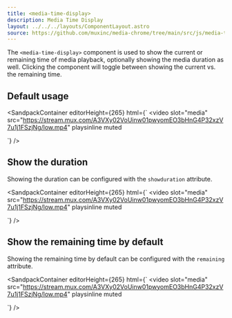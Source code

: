 ```yaml
---
title: <media-time-display>
description: Media Time Display
layout: ../../../layouts/ComponentLayout.astro
source: https://github.com/muxinc/media-chrome/tree/main/src/js/media-time-display.js
---
```



The `<media-time-display>` component is used to show the current or remaining time of media playback, optionally showing the media duration as well. Clicking the component will toggle between showing the current vs. the remaining time.

## Default usage

<SandpackContainer
  editorHeight={265}
  html={`<media-controller>
  <video
    slot="media"
    src="https://stream.mux.com/A3VXy02VoUinw01pwyomEO3bHnG4P32xzV7u1j1FSzjNg/low.mp4"
    playsinline
    muted
  >
  </video>
  <media-control-bar>
    <media-play-button></media-play-button>
    <media-time-display></media-time-display>
  </media-control-bar>
</media-controller>`}
/>

## Show the duration

Showing the duration can be configured with the `showduration` attribute.

<SandpackContainer
  editorHeight={265}
  html={`<media-controller defaultsubtitles>
  <video
    slot="media"
    src="https://stream.mux.com/A3VXy02VoUinw01pwyomEO3bHnG4P32xzV7u1j1FSzjNg/low.mp4"
    playsinline
    muted
  >
  </video>
  <media-control-bar>
    <media-play-button></media-play-button>
    <media-time-display showduration></media-time-display>
  </media-control-bar>
</media-controller>`}
/>

## Show the remaining time by default

Showing the remaining time by default can be configured with the `remaining` attribute.

<SandpackContainer
  editorHeight={265}
  html={`<media-controller defaultsubtitles>
  <video
    slot="media"
    src="https://stream.mux.com/A3VXy02VoUinw01pwyomEO3bHnG4P32xzV7u1j1FSzjNg/low.mp4"
    playsinline
    muted
  >
  </video>
  <media-control-bar>
    <media-play-button></media-play-button>
    <media-time-display remaining></media-time-display>
  </media-control-bar>
</media-controller>`}
/>

